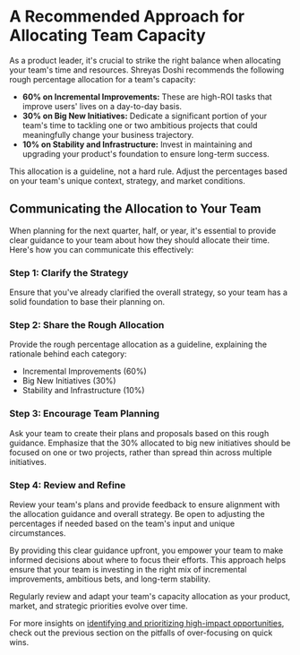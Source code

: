 
# A Recommended Approach for Allocating Team Capacity

As a product leader, it's crucial to strike the right balance when allocating your team's time and resources. Shreyas Doshi recommends the following rough percentage allocation for a team's capacity:

- **60% on Incremental Improvements:** These are high-ROI tasks that improve users' lives on a day-to-day basis.
- **30% on Big New Initiatives:** Dedicate a significant portion of your team's time to tackling one or two ambitious projects that could meaningfully change your business trajectory.
- **10% on Stability and Infrastructure:** Invest in maintaining and upgrading your product's foundation to ensure long-term success.

<Callout>
This allocation is a guideline, not a hard rule. Adjust the percentages based on your team's unique context, strategy, and market conditions.
</Callout>

## Communicating the Allocation to Your Team

When planning for the next quarter, half, or year, it's essential to provide clear guidance to your team about how they should allocate their time. Here's how you can communicate this effectively:

<Steps>

### Step 1: Clarify the Strategy

Ensure that you've already clarified the overall strategy, so your team has a solid foundation to base their planning on.

### Step 2: Share the Rough Allocation

Provide the rough percentage allocation as a guideline, explaining the rationale behind each category:

- Incremental Improvements (60%)
- Big New Initiatives (30%)
- Stability and Infrastructure (10%)

### Step 3: Encourage Team Planning

Ask your team to create their plans and proposals based on this rough guidance. Emphasize that the 30% allocated to big new initiatives should be focused on one or two projects, rather than spread thin across multiple initiatives.

### Step 4: Review and Refine

Review your team's plans and provide feedback to ensure alignment with the allocation guidance and overall strategy. Be open to adjusting the percentages if needed based on the team's input and unique circumstances.

</Steps>

By providing this clear guidance upfront, you empower your team to make informed decisions about where to focus their efforts. This approach helps ensure that your team is investing in the right mix of incremental improvements, ambitious bets, and long-term stability.

<Callout>
Regularly review and adapt your team's capacity allocation as your product, market, and strategic priorities evolve over time.
</Callout>

For more insights on [identifying and prioritizing high-impact opportunities](/minimize-opportunity-cost/quick-win-pitfalls), check out the previous section on the pitfalls of over-focusing on quick wins.